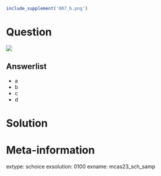 ```r
include_supplement('007_b.png')
```

Question
========

![](007_b.png)

Answerlist
--------
* a
* b
* c
* d

Solution
========

Meta-information
============
extype: schoice
exsolution: 0100
exname: mcas23_sch_samp
